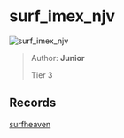 
# surf_imex_njv

![surf_imex_njv](https://raw.githubusercontent.com/Sayt123/SurfMapPics/Maps-and-bonuses/csgo/surf_imex_njv.jpg)

> Author: **Junior**
>
> Tier 3

## Records

[surfheaven](https://surfheaven.eu/map/surf_imex_njv)
